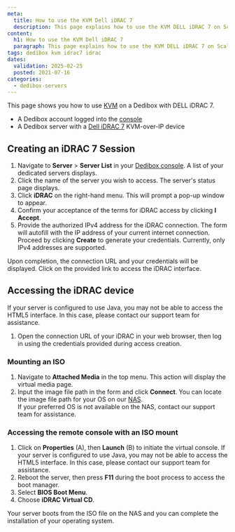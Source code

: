 ```yaml
---
meta:
  title: How to use the KVM Dell iDRAC 7
  description: This page explains how to use the KVM DELL iDRAC 7 on Scaleway Dedibox.
content:
  h1: How to use the KVM Dell iDRAC 7
  paragraph: This page explains how to use the KVM DELL iDRAC 7 on Scaleway Dedibox.
tags: dedibox kvm idrac7 idrac
dates:
  validation: 2025-02-25
  posted: 2021-07-16
categories:
  - dedibox-servers
---
```




This page shows you how to use [KVM](/dedibox-kvm-over-ip/concepts/#kvm-over-ip) on a Dedibox with DELL iDRAC 7.

<Requirements />

- A Dedibox account logged into the [console](https://console.online.net)
- A Dedibox server with a [Dell iDRAC 7](https://www.dell.com/support/manuals/en-us/integrated-dell-remote-access-cntrllr-7-v1.50.50/idrac7ug1.50.50-v1/overview) KVM-over-IP device

## Creating an iDRAC 7 Session

1. Navigate to **Server** > **Server List** in your [Dedibox console](https://console.online.net). A list of your dedicated servers displays.
2. Click the name of the server you wish to access. The server's status page displays.
3. Click **iDRAC** on the right-hand menu. This will prompt a pop-up window to appear.
   <Lightbox image={image} alt="" />
4. Confirm your acceptance of the terms for iDRAC access by clicking **I Accept**.
5. Provide the authorized IPv4 address for the iDRAC connection. The form will autofill with the IP address of your current internet connection. Proceed by clicking **Create** to generate your credentials.
   <Message type="note">
     Currently, only IPv4 addresses are supported.
   </Message>

Upon completion, the connection URL and your credentials will be displayed. Click on the provided link to access the iDRAC interface.

## Accessing the iDRAC device

<Message type="note">
  If your server is configured to use Java, you may not be able to access the HTML5 interface. In this case, please contact our support team for assistance.
</Message>

1. Open the connection URL of your iDRAC in your web browser, then log in using the credentials provided during access creation.

### Mounting an ISO

1. Navigate to **Attached Media** in the top menu. This action will display the virtual media page.
   <Lightbox image={image2} alt="" />
2. Input the image file path in the form and click **Connect**.
   <Lightbox image={image3} alt="" />
   <Message type="tip">
     You can locate the image file path for your OS on our [NAS](http://virtualmedia.online.net). <br />
     If your preferred OS is not available on the NAS, contact our support team for assistance.
   </Message>

### Accessing the remote console with an ISO mount

1. Click on **Properties** (A), then **Launch** (B) to initiate the virtual console.
   <Lightbox image={image4} width="" />
   <Message type="note">
   If your server is configured to use Java, you may not be able to access the HTML5 interface. In this case, please contact our support team for assistance.
   </Message>
2. Reboot the server, then press **F11** during the boot process to access the boot manager.
3. Select **BIOS Boot Menu**.
   <Lightbox image={image5} width="" />
4. Choose **iDRAC Virtual CD**.
   <Lightbox image={image6} width="" />

Your server boots from the ISO file on the NAS and you can complete the installation of your operating system.
